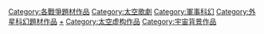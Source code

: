 [[Category:各戰爭題材作品|Category:各戰爭題材作品]]
[[Category:太空歌劇|Category:太空歌劇]]
[[Category:軍事科幻|Category:軍事科幻]]
[[Category:外星科幻題材作品‎|Category:外星科幻題材作品‎]]
[[Category:太空戰爭|+]]
[[Category:太空虚构作品|Category:太空虚构作品]]
[[Category:宇宙背景作品|Category:宇宙背景作品]]